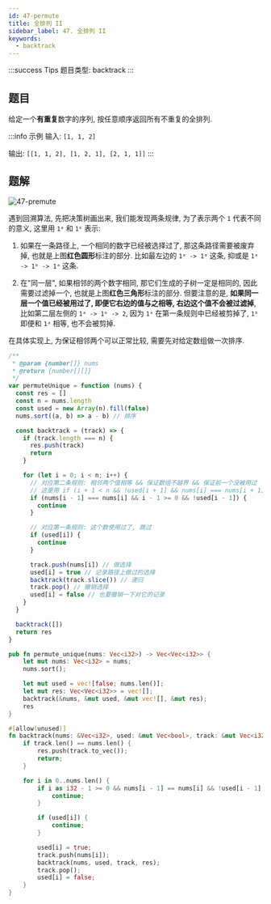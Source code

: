 ```yaml
---
id: 47-permute
title: 全排列 II
sidebar_label: 47. 全排列 II
keywords:
  - backtrack
---
```


:::success Tips
题目类型: backtrack
:::

## 题目

给定一个**有重复**数字的序列, 按任意顺序返回所有不重复的全排列.

:::info 示例
输入: `[1, 1, 2]`

输出: `[[1, 1, 2], [1, 2, 1], [2, 1, 1]]`
:::

## 题解

![47-premute](../../static/img/47-premute.jpg)

遇到回溯算法, 先把决策树画出来, 我们能发现两条规律, 为了表示两个 `1` 代表不同的意义, 这里用 `1ᵃ` 和 `1ᵇ` 表示:

1. 如果在一条路径上, 一个相同的数字已经被选择过了, 那这条路径需要被废弃掉, 也就是上图**红色圆形**标注的部分. 比如最左边的 `1ᵃ -> 1ᵃ` 这条, 抑或是 `1ᵃ -> 1ᵇ -> 1ᵃ` 这条.

2. 在"同一层", 如果相邻的两个数字相同, 那它们生成的子树一定是相同的, 因此需要过滤掉一个, 也就是上图**红色三角形**标注的部分.
   但要注意的是, **如果同一层一个值已经被用过了, 即便它右边的值与之相等, 右边这个值不会被过滤掉**,
   比如第二层左侧的 `1ᵃ -> 1ᵇ -> 2`, 因为 `1ᵃ` 在第一条规则中已经被剪掉了, `1ᵇ` 即便和 `1ᵃ` 相等, 也不会被剪掉.

在具体实现上, 为保证相邻两个可以正常比较, 需要先对给定数组做一次排序.


<Tabs>
  <TabItem value="JavaScript" label="JavaScript" default>

```ts
/**
 * @param {number[]} nums
 * @return {number[][]}
 */
var permuteUnique = function (nums) {
  const res = []
  const n = nums.length
  const used = new Array(n).fill(false)
  nums.sort((a, b) => a - b) // 排序

  const backtrack = (track) => {
    if (track.length === n) {
      res.push(track)
      return
    }

    for (let i = 0; i < n; i++) {
      // 对应第二条规则: 相邻两个值相等 && 保证数组不越界 && 保证前一个没被用过
      // 这里用 if (i + 1 < n && !used[i + 1] && nums[i] === nums[i + 1]) { continue } 也是可以的
      if (nums[i - 1] === nums[i] && i - 1 >= 0 && !used[i - 1]) {
        continue
      }

      // 对应第一条规则: 这个数使用过了, 跳过
      if (used[i]) {
        continue
      }

      track.push(nums[i]) // 做选择
      used[i] = true // 记录路径上做过的选择
      backtrack(track.slice()) // 递归
      track.pop() // 撤销选择
      used[i] = false // 也要撤销一下对它的记录
    }
  }

  backtrack([])
  return res
}
```

</TabItem>
<TabItem value="Rust" label="Rust">

```rust
pub fn permute_unique(nums: Vec<i32>) -> Vec<Vec<i32>> {
    let mut nums: Vec<i32> = nums;
    nums.sort();

    let mut used = vec![false; nums.len()];
    let mut res: Vec<Vec<i32>> = vec![];
    backtrack(&nums, &mut used, &mut vec![], &mut res);
    res
}

#[allow(unused)]
fn backtrack(nums: &Vec<i32>, used: &mut Vec<bool>, track: &mut Vec<i32>, res: &mut Vec<Vec<i32>>) {
    if track.len() == nums.len() {
        res.push(track.to_vec());
        return;
    }

    for i in 0..nums.len() {
        if i as i32 - 1 >= 0 && nums[i - 1] == nums[i] && !used[i - 1] {
            continue;
        }

        if (used[i]) {
            continue;
        }

        used[i] = true;
        track.push(nums[i]);
        backtrack(nums, used, track, res);
        track.pop();
        used[i] = false;
    }
}

```

</TabItem>
</Tabs>
